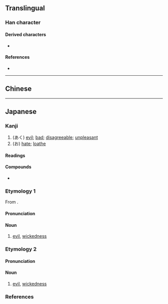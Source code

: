 {{also|惡|恶}}
{{character info/new}}
==Translingual==
{{Han simplified forms|惡|悪|恶}}

===Han character===
{{Han char|rn=61|rad=心|as=07|sn=11|four=10331|canj=MMP,XMMP|ids=⿱亜心}}

====Derived characters====
* {{l|mul|[[𫫖]], [[𨉼]], [[𬹓]]}}

====References====
* {{Han ref|kx=0388.341|dkj=10717|dj=0721.260|hdz=42300.020|uh=60AA|ud=24746}}

----

==Chinese==
{{zh-see|惡|sgsv}}

----

==Japanese==
{{ja-kanji forms|悪|惡}}

===Kanji===
{{ja-kanji|grade=3|rs=心07|kyu=惡}}

# (あく) [[evil]]; [[bad]]; [[disagreeable]]; [[unpleasant]]
# (お) [[hate]]; [[loathe]]

====Readings====
{{ja-readings
|goon=あく, う
|kanon=あく, お<を
|kun=わる-い, にく-む, いずく-んぞ
}}

====Compounds====
* {{ja-r|悪露|おろ|[[lochia]]}}

===Etymology 1===
{{ja-kanjitab|あく|yomi=o}}
From {{etyl|ltc|ja|sort=あく}} {{m|zh|惡|tr=ʔak||bad}}.

====Pronunciation====
{{ja-pron|yomi=o|あく|acc=1|acc_ref=DJR,NHK}}

====Noun====
{{ja-noun|kyu=惡|あく}}

# [[evil]], [[wickedness]]

===Etymology 2===
{{ja-kanjitab|わる|yomi=k}}

====Pronunciation====
{{ja-pron|yomi=k|わる|acc=1|acc_ref=DJR,NHK}}

====Noun====
{{ja-noun|kyu=惡|わる}}

# [[evil]], [[wickedness]]

===References===
<references/>